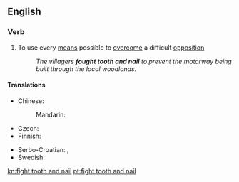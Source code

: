 ==English==
{{rfd|[[fight]] + [[tooth and nail]]}}

===Verb===
{{head|en|verb|head=[[fight]] [[tooth and nail]]}}

# {{lb|en|idiomatic}} To use every [[means]] possible to [[overcome]] a difficult [[opposition]]
#: ''The villagers '''fought tooth and nail''' to prevent the motorway being built through the local woodlands.''

====Translations====
{{trans-top|use every means possible to overcome a difficult opposition}}
* Chinese:
*: Mandarin: {{t+|cmn|全力以赴|sc=Hani}}
* Czech: {{t|cs|bránit se zuby nehty}}
* Finnish: {{t|fi|[[taistella]] [[kynsin hampain]]}}
{{trans-mid}}
* Serbo-Croatian: {{t|sh|boriti se zubima i noktima}}, {{t|sh|boriti se svim raspoloživim silama}}
* Swedish: {{t|sv|slåss med näbbar och klor}}
{{trans-bottom}}

[[kn:fight tooth and nail]]
[[pt:fight tooth and nail]]